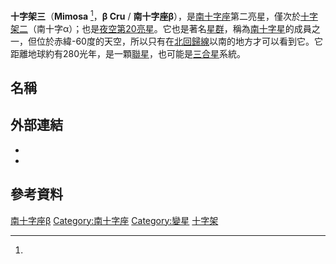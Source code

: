 {{Starbox begin
| name=十字架三A/B（Mimosa）
}}
{{Starbox image
 | image=
{{Location mark
|image=Crux constellation map.svg|alt=|float=center|width=280
|label=|position=right
|mark=Red circle.svg|mark_width=16|mark_link=Beta Crucis|x=623|y=445
}}
|caption=十字架三的位置（紅圈）
}}{{Starbox observe
| epoch    = J2000
| constell = [[南十字座|南十字座]]
| 星官 =  [[:Category:十字架_(星官)|十字架]] （[[近南極星区|近南極星区]]）
| ra       = {{RA|12|47|43.26877}}<ref name=aaa474_2_653/>
| dec      = {{DEC|–59|41|19.5792}}<ref name=aaa474_2_653/>
| appmag_v = 1.25<ref name=clpl4_99/> {{nowrap|(1.23 - 1.31<ref name=gcvs>{{cite journal|bibcode=2009yCat....102025S|title=VizieR Online Data Catalog: General Catalogue of Variable Stars (Samus+ 2007–2013)|journal=VizieR On-line Data Catalog: B/GCVS. Originally Published in: 2009yCat....102025S|volume=1|pages=02025|last1=Samus|first1=N. N.|last2=Durlevich|first2=O. V.|year=2009|display-authors=etal}}</ref>)}}
}}
{{Starbox character
| class    = B0.5 III<ref name=mnras386_4_1855/> / B2V<ref name=aaa329_137/>
| b-v      = –0.23<ref name=clpl4_99/>
| u-b      = –0.98<ref name=clpl4_99/>
| variable = [[仙王座β型變星|仙王座β]]<ref name=mnras386_4_1855/>
}}
{{Starbox astrometry
| radial_v = +15.6<ref name=rgcrv/>
| prop_mo_ra  = –42.97<ref name=aaa474_2_653/>
| prop_mo_dec = –16.18<ref name=aaa474_2_653/>
| gal_lat = +3.1796
| gal_lon = 302.4622
| parallax = 11.71
| p_error  = 0.98
| parallax_footnote = <ref name=aaa474_2_653/>
| absmag_v =
}}
{{Starbox detail
| component1 = A
| age      = {{nowrap|8 to 11 million}}<ref name=mnras386_4_1855/>
| metal_fe = –0.08<ref name=aaa282_3_867/>
| gravity  = {{nowrap|3.6 ± 0.1}}<ref name=mnras386_4_1855/>
| mass     = 16<ref name=mnras386_4_1855/>
| radius   = {{nowrap|8.4 ± 0.6}}<ref name=mnras386_4_1855/>
| rotational_velocity = 35<ref name=mnras386_4_1855/>
| rotation = 3.6 days<ref name=mnras386_4_1855/>
| luminosity = 34,000<ref name=mnras386_4_1855/>
| temperature = {{nowrap|27,000 ± 1,000}}<ref name=mnras386_4_1855/>
| component2 = B
| mass2    = 10<ref name=aaa329_137/>
}}
{{Starbox visbin
| name = 十字架三B
| reference = <ref name=aaa329_137/>
| period_unitless = 1828.0 ± 2.5 days
| axis_unitless = 8.7 AU
| eccentricity = 0.38 ± 0.09
| inclination =
| node =
| periarg = 293 ± 9
| periastron = 2449879 ± 38
|primary=β Crucis A}}
{{Starbox catalog
| names=Mimosa,<ref name="IAU-CSN"/> Becrux,<ref name=bs/> [[Bayer_designation|β]] Crucis, [[Harvard_Revised_catalogue|HR]] 4853, CPD−59°4451, [[Henry_Draper_catalogue|HD]] 111123, [[Fifth_Fundamental_Catalogue|FK5]] 481, [[Smithsonian_Astrophysical_Observatory_Star_Catalog|SAO]] 240259, [[Hipparcos_catalogue|HIP]] 62434
}}
{{Starbox reference
| Simbad=HD+111123
}}
{{Starbox end}}
'''十字架三'''（'''Mimosa''' {{IPAc-en|m|ɪ|'|m|ou|s|@}}<ref name="IAU-CSN"/>，'''β Cru''' / '''南十字座β'''），是[[南十字座|南十字座]]第二亮星，僅次於[[十字架二|十字架二]]（南十字α）；也是[[夜空|夜空]][[亮星列表|第20亮星]]。它也是著名[[星群|星群]]，稱為[[南十字星|南十字星]]的成員之一，但位於赤緯-60度的天空，所以只有在[[北回歸線|北回歸線]]以南的地方才可以看到它。它距離地球約有280光年，是一顆[[聯星|聯星]]，也可能是[[三合星|三合星]]系統。

== 名稱 ==

== 外部連結 ==
* {{cite web
 |title       = MIMOSA
 |work        = Stars
 |url         = http://www.astro.uiuc.edu/~kaler/sow/mimosa.html
 |accessdate  = November 28, 2005
 |deadurl     = yes
 |archiveurl  = https://www.webcitation.org/669eIY47P?url=http://stars.astro.illinois.edu/sow/mimosa.html
 |archivedate = 2012年3月14日
}}
* {{cite web |
 title=Beta Crucis |
 work=Alcyone Ephemeris |
 url=http://www.alcyone.de/SIT/betacep/SIT003198.htm |
 accessdate=November 28, 2005 |
 archive-date=2012-03-14 |
 archive-url=https://www.webcitation.org/669eIyvrp?url=http://www.alcyone.de/SIT/betacep/SIT003198.htm |
 dead-url=no }}

== 參考資料 ==
{{reflist|30em|refs=

<ref name=aaa474_2_653>{{citation | title=Validation of the new Hipparcos reduction | last=van Leeuwen | first=F. | journal=Astronomy and Astrophysics | volume=474 | issue=2 |date=November 2007 | pages=653–664 | doi=10.1051/0004-6361:20078357 | bibcode=2007A&A...474..653V |arxiv = 0708.1752 | s2cid=18759600 }}</ref>

<ref name=aaa282_3_867>{{citation | last=Kilian | first=J. | title=Chemical abundances in early B-type stars. 5: Metal abundances and LTE/NLTE comparison | journal=Astronomy and Astrophysics | volume=282 | issue=3 | pages=867–873 |date=February 1994 | bibcode=1994A&A...282..867K }}</ref>

<ref name=rgcrv>{{cite conference | last1=Evans | first1=D. S. | date=June 20–24, 1966 | editor1-last=Batten | editor1-first=Alan Henry | editor2-last=Heard | editor2-first=John Frederick | contribution=The Revision of the General Catalogue of Radial Velocities | title=Determination of Radial Velocities and their Applications | book-title = Proceedings from IAU Symposium no. 30| volume=30 | pages=57 | location=University of Toronto | publisher=International Astronomical Union | bibcode=1967IAUS...30...57E }}</ref>

<ref name=clpl4_99>{{citation | last1=Johnson | display-authors=1 | first1=H. L. | last2=Iriarte | first2=B. | last3=Mitchell | first3=R. I. | last4=Wisniewskj | first4=W. Z. | title=UBVRIJKL photometry of the bright stars | journal=Communications of the Lunar and Planetary Laboratory | volume=4 | issue=99 | pages=99 | date=1966 | bibcode=1966CoLPL...4...99J }}</ref>

<ref name=mnras386_4_1855>{{citation | display-authors=1 | last1=Cohen | first1=David H. | last2=Kuhn | first2=Michael A. | last3=Gagné | first3=Marc | last4=Jensen | first4=Eric L. N. | last5=Miller | first5=Nathan A. | title=Chandra spectroscopy of the hot star βCrucis and the discovery of a pre-main-sequence companion | journal=[[Monthly_Notices_of_the_Royal_Astronomical_Society|Monthly Notices of the Royal Astronomical Society]] | volume=386 | issue=4 | pages=1855–1871 |date=June 2008 | doi=10.1111/j.1365-2966.2008.13176.x | bibcode=2008MNRAS.386.1855C |arxiv = 0802.4084 | s2cid=2924933 }}</ref>

<ref name=obs77_200>{{citation | last1=Heintz | first1=W. D. | title=The radial velocity variation of beta Crucis | journal=The Observatory | volume=77 | page=200 |date=October 1957 | bibcode=1957Obs....77..200H }}</ref>

<ref name=aaa329_137>{{citation | display-authors=1 | last1=Aerts | first1=C. | last2=De Cat | first2=P. | last3=Cuypers | first3=J. | last4=Becker | first4=S. R. | last5=Mathias | first5=P. | last6=De Mey | first6=K. | last7=Gillet | first7=D. | last8=Waelkens | first8=C. | title=Evidence for binarity and multiperiodicity in the beta Cephei star beta Crucis | journal=Astronomy and Astrophysics | volume=329 | pages=137–146 |date=January 1998 | bibcode=1998A&A...329..137A }}</ref>

<ref name=bs>{{cite journal|bibcode=1991bsc..book.....H|title=The Bright star catalogue|journal=New Haven|last1=Hoffleit|first1=Dorrit|last2=Jaschek|first2=Carlos|year=1991}}</ref>

<ref name="IAU-CSN">{{cite web | url=http://www.pas.rochester.edu/~emamajek/WGSN/IAU-CSN.txt | title=IAU Catalog of Star Names | accessdate=28 July 2016 | archive-date=2018-07-07 | archive-url=https://web.archive.org/web/20180707180747/http://www.pas.rochester.edu/~emamajek/WGSN/IAU-CSN.txt | dead-url=no }}</ref>

<ref name=kaler>{{citation | title=MIMOSA (Beta Crucis) | work=Stars | publisher=university of Illinois | url=http://www.astro.uiuc.edu/~kaler/sow/mimosa.html | accessdate=2011-12-30 | url-status=dead | archiveurl=https://web.archive.org/web/20051222141734/http://www.astro.uiuc.edu/~kaler/sow/mimosa.html | archivedate=2005-12-22 | dead-url=yes }}</ref>

<ref name=csiro>{{citation |title=The Colour of Stars |date=December 21, 2004 |work=Australia Telescope, Outreach and Education |publisher=Commonwealth Scientific and Industrial Research Organisation |url=http://outreach.atnf.csiro.au/education/senior/astrophysics/photometry_colour.html |accessdate=2012-01-16 |url-status=dead |archiveurl=https://web.archive.org/web/20120318151427/http://outreach.atnf.csiro.au/education/senior/astrophysics/photometry_colour.html |archivedate=2012-03-18 |dead-url=yes }}</ref>

<ref name=mnras416_3108>{{citation | last1=Rizzuto | first1=Aaron | last2=Ireland| first2=Michael | last3=Robertson | first3=J. G. | title=Multidimensional Bayesian membership analysis of the Sco OB2 moving group | journal=Monthly Notices of the Royal Astronomical Society |date=October 2011 | volume=416 | issue=4 | pages=3108–3117 | doi=10.1111/j.1365-2966.2011.19256.x | bibcode=2011MNRAS.416.3108R | arxiv=1106.2857 | s2cid=54510608 | postscript=. }}</ref>

<ref name=wilkinson2007>{{citation | first1=Susan | last1=Wilkinson | title=Mimosa: The Life and Times of the Ship That Sailed to Patagonia | publisher=Y Lolfa | date=2007 | isbn=978-0-86243-952-1 | pages=56–57 | url=https://books.google.com/books?id=OscUpqaBzPoC&pg=PA56 | accessdate=2020-10-25 | archive-date=2020-02-27 | archive-url=https://web.archive.org/web/20200227205228/https://books.google.com/books?id=OscUpqaBzPoC&pg=PA56 | dead-url=no }}</ref>

}}

[[Category:拜耳天體|南十字座β]]
[[Category:南十字座|Category:南十字座]]
[[Category:變星|Category:變星]]
[[Category:十字架_(星官)|十字架]]